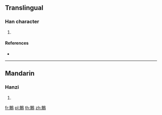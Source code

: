 {{character info/new}}
==Translingual==

===Han character===
{{Han char|rn=196|rad=鳥|as=12|sn=23|four=87327|canj=OFHAF,XOFHA}}

# {{defn|Han|sort=鳥12}}

====References====
* {{Han ref|kx=1500.100|dkj=47302|dj=2029.320|hdz=74661.040|uh=9DE1|ud=40417|bh=F869|bd=63593}}

----

==Mandarin==

===Hanzi===
{{cmn-hanzi|pin=[[wú]] ([[wu2]])|wg=wu<sup>2</sup>}}

# {{defn|lang=cmn|sort=鳥12}}

[[fr:鷡]]
[[pl:鷡]]
[[th:鷡]]
[[zh:鷡]]